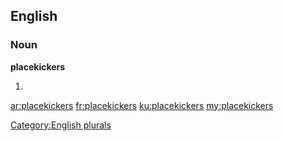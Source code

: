 ==English==

===Noun===
'''placekickers'''

# {{plural of|[[placekicker]]}}

[[Category:English plurals]]

[[ar:placekickers]]
[[fr:placekickers]]
[[ku:placekickers]]
[[my:placekickers]]